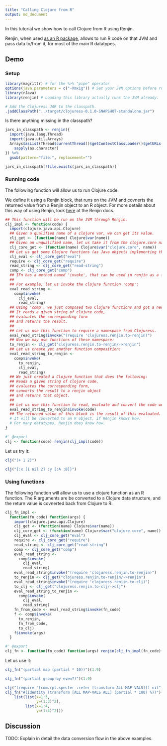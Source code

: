 ```yaml
---
title: "Calling Clojure from R"
output: md_document
---
```


In this tutorial we show how to call Clojure from R using Renjin.

Renjin, when used [as an R package](http://docs.renjin.org/en/latest/package/), allows to run R code on that JVM and pass data to/from it, for most of the main R datatypes.

## Demo

### Setup

```r
library(magrittr) # for the %>% "pipe" operator
options(java.parameters = c("-Xmx1g")) # Set your JVM options before running the JVM
library(rJava)
library(renjin) # Loading this library actually runs the JVM already.

# Add the Clojuress JAR to the classpath.
.jaddClassPath("../target/clojuress-0.1.0-SNAPSHOT-standalone.jar")
```

Is there anything missing in the classpath?

```r
jars_in_classpath <- renjin({
  import(java.lang.Thread)
  import(java.util.Arrays)
  Arrays$asList(Thread$currentThread()$getContextClassLoader()$getURLs()) %>%
    sapply(as.character)
}) %>%
  gsub(pattern="file:", replacement="")

jars_in_classpath[!file.exists(jars_in_classpath)]
```


### Running code

The following function will allow us to run Clojure code.

We define it using a Renjin block, that runs on the JVM and covnerts the returned value from a Renjin object to an R object. For more details about this way of using Renjin, look [here](http://docs.renjin.org/en/latest/package/index.html) at the Renjin docs.


```r
## This function will be run on the JVM through Renjin.
clj_impl <- function(code) {
  import(clojure.java.api.Clojure)
  ## Given a qualified name of a clojure var, we can get its value.
  clj_get <- (function(name) Clojure$var(name))
  ## Given an unqualified name, let us take it from the clojure.core namespace:
  clj_core_get <- (function(name) Clojure$var("clojure.core", name))
  ## Let us get some Clojure functions (as Java objects implementing the interface IFn):
  clj_eval <- clj_core_get("eval")
  require <- clj_core_get("require")
  read_string <- clj_core_get("read-string")
  comp <- clj_core_get("comp")
  ## IFn has a method named 'invoke', that can be used in renjin as a function.
  ##
  ## For example, let us invoke the clojure function 'comp':
  eval_read_string <-
    comp$invoke(
      clj_eval,
      read_string)
  ## Using 'comp', we just composed two Clojure functions and got a new one, that:
  ## It reads a given string of clojure code,
  ## evaluates the corresponding form
  ## and returns the result.
  ##
  ## Let us use this function to require a namespace from Clojuress.
  eval_read_string$invoke("(require 'clojuress.renjin.to-renjin)")
  ## Now we may use functions of these namespace:
  to_renjin <- clj_get("clojuress.renjin.to-renjin/->renjin")
  ## Let us create yet another function composition:
  eval_read_string_to_renjin <-
    comp$invoke(
      to_renjin,
      clj_eval,
      read_string)
  ## We just created a Clojure function that does the following:
  ## Reads a given string of clojure code,
  ## evaluates the corresponding form,
  ## converts the result to a renjin object
  ## and returns that object.
  ##
  ## Let us use this function to read, evaluate and convert the code we got:
  eval_read_string_to_renjin$invoke(code)
  ## The returned value of this block is the result of this evaluated.
  # It will be converted to an R object, if Renjin knows how.
  # For many datatypes, Renjin does know how.
}

#' @export
clj <- function(code) renjin(clj_impl(code))
```

Let us try it:

```r
clj("(+ 1 2)")
```

```r
clj("{:x [1 nil 2] :y [:A :B]}")
```

### Using functions

The following function will allow us to use a clojure function as an R function. The R arguments are be converted to a Clojure data structure, and the return value is covnerted back from Clojure to R.

```r
clj_fn_impl <-
  function(fn_code) function(args) {
    import(clojure.java.api.Clojure)
    clj_get <- (function(name) Clojure$var(name))
    clj_core_get <- (function(name) Clojure$var("clojure.core", name))
    clj_eval <- clj_core_get("eval")
    require <- clj_core_get("require")
    read_string <- clj_core_get("read-string")
    comp <- clj_core_get("comp")
    eval_read_string <-
      comp$invoke(
        clj_eval,
        read_string)
    eval_read_string$invoke("(require 'clojuress.renjin.to-renjin)")
    to_renjin <- clj_get("clojuress.renjin.to-renjin/->renjin")
    eval_read_string$invoke("(require 'clojuress.renjin.to-clj)")
    to_clj <- clj_get("clojuress.renjin.to-clj/->clj")
    eval_read_string_to_renjin <-
      comp$invoke(
        clj_eval,
        read_string)
    fn_from_code <- eval_read_string$invoke(fn_code)
    f <- comp$invoke(
      to_renjin,
      fn_from_code,
      to_clj)
    f$invoke(args)
  }

#' @export
clj_fn <- function(fn_code) function(args) renjin(clj_fn_impl(fn_code)(args))
```

Let us use it:

```r
clj_fn("(partial map (partial * 10))")(1:9)
```

```r
clj_fn("(partial group-by even?)")(1:9)
```

```r
clj("(require '[com.rpl.specter :refer [transform ALL MAP-VALS]]) nil")
clj_fn("#(identity (transform [ALL MAP-VALS ALL] (partial * 100) %))")(
    list(list(x=1:3,
              y=(1:3)^2),
         list(x=1:4,
              y=(1:4)^2)))
```

## Discussion

TODO: Explain in detail the data conversion flow in the above examples.
